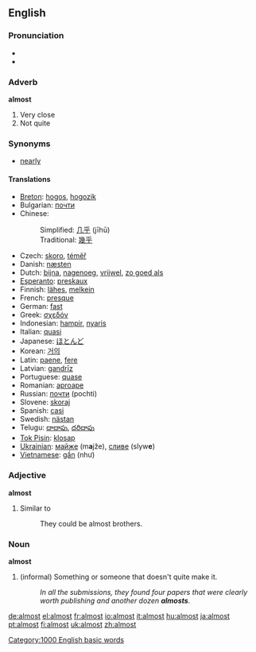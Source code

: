 ==English==

{{rank|gave|asked|soon|216|almost|thou|full|country}}

===Pronunciation===
*{{audio|en-us-inlandnorth-almost.ogg|Audio (US-Inland North)}}
*{{audio|en-us-almost.ogg|Audio (US)}}

===Adverb===
'''almost'''

#Very close
#Not quite

===Synonyms===
*[[nearly]]

====Translations====
*[[Breton]]: [[hogos]], [[hogozik]]
*Bulgarian: [[почти]]
*Chinese:
*:Simplified: [[几乎]] (jīhū)
*:Traditional: [[幾乎]]
*Czech: [[skoro]], [[téměř]]
*Danish: [[næsten]]
*Dutch: [[bijna]], [[nagenoeg]], [[vrijwel]], [[zo goed als]]
*[[Esperanto]]: [[preskaux]]
*Finnish: [[lähes]], [[melkein]]
*French: [[presque]]
*German: [[fast]]
*Greek: [[σχεδόν]]
*Indonesian: [[hampir]], [[nyaris]]
*Italian: [[quasi]]
*Japanese: [[ほとんど]]
*Korean: [[거의]]
*Latin: [[paene]], [[fere]]
*Latvian: [[gandrīz]]
*Portuguese: [[quase]]
*Romanian: [[aproape]]
*Russian: [[почти]] (pochti)
*Slovene: [[skoraj]]
*Spanish: [[casi]]
*Swedish: [[nästan]]
*Telugu: [[దాదాపు]], [[దరిదాపు]]
*[[Tok Pisin]]: [[klosap]]
*[[w:Ukrainian language|Ukrainian]]: [[майже]] (m'''a'''jže), [[сливе]] (slyw'''e''')
*[[w:Vietnamese language|Vietnamese]]: [[gần]] (như)

===Adjective===
'''almost'''

#Similar to
#:They could be almost brothers.

===Noun===
'''almost'''

#(informal) Something or someone that doesn't quite make it.
#:''In all the submissions, they found four papers that were clearly worth publishing and another dozen '''almosts'''.''

[[Category:1000 English basic words]]

[[de:almost]]
[[el:almost]]
[[fr:almost]]
[[io:almost]]
[[it:almost]]
[[hu:almost]]
[[ja:almost]]
[[pt:almost]]
[[fi:almost]]
[[uk:almost]]
[[zh:almost]]